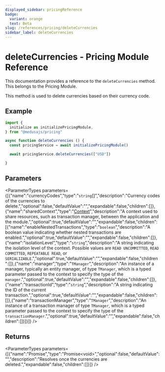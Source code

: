 ```yaml
---
displayed_sidebar: pricingReference
badge:
  variant: orange
  text: Beta
slug: /references/pricing/deleteCurrencies
sidebar_label: deleteCurrencies
---
```



# deleteCurrencies - Pricing Module Reference

This documentation provides a reference to the `deleteCurrencies` method. This belongs to the Pricing Module.

This method is used to delete currencies based on their currency code.

## Example

```ts
import {
  initialize as initializePricingModule,
} from "@medusajs/pricing"

async function deleteCurrencies () {
  const pricingService = await initializePricingModule()

  await pricingService.deleteCurrencies(["USD"])

}
```

## Parameters

<ParameterTypes parameters={[{"name":"currencyCodes","type":"`string`[]","description":"Currency codes of the currencies to delete.","optional":false,"defaultValue":"","expandable":false,"children":[]},{"name":"sharedContext","type":"[Context](../../interfaces/pricing.Context.mdx)","description":"A context used to share resources, such as transaction manager, between the application and the module.","optional":true,"defaultValue":"","expandable":false,"children":[{"name":"enableNestedTransactions","type":"`boolean`","description":"A boolean value indicating whether nested transactions are enabled.","optional":true,"defaultValue":"","expandable":false,"children":[]},{"name":"isolationLevel","type":"`string`","description":"A string indicating the isolation level of the context. Possible values are `READ UNCOMMITTED`, `READ COMMITTED`, `REPEATABLE READ`, or `SERIALIZABLE`.","optional":true,"defaultValue":"","expandable":false,"children":[]},{"name":"manager","type":"`TManager`","description":"An instance of a manager, typically an entity manager, of type `TManager`, which is a typed parameter passed to the context to specify the type of the `manager`.","optional":true,"defaultValue":"","expandable":false,"children":[]},{"name":"transactionId","type":"`string`","description":"A string indicating the ID of the current transaction.","optional":true,"defaultValue":"","expandable":false,"children":[]},{"name":"transactionManager","type":"`TManager`","description":"An instance of a transaction manager of type `TManager`, which is a typed parameter passed to the context to specify the type of the `transactionManager`.","optional":true,"defaultValue":"","expandable":false,"children":[]}]}]} />

## Returns

<ParameterTypes parameters={[{"name":"Promise","type":"Promise&#60;void&#62;","optional":false,"defaultValue":"","description":"Resolves once the currencies are deleted.","expandable":false,"children":[]}]} />
